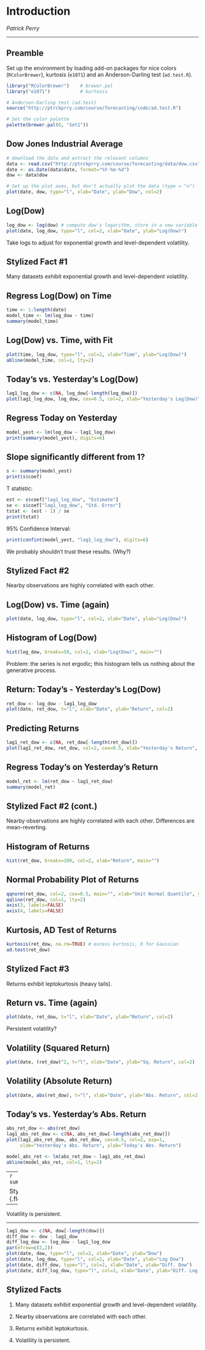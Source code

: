 
Introduction
============
*Patrick Perry*

---

Preamble
--------

Set up the environment by loading add-on packages for nice colors
(`RColorBrewer`), kurtosis (`e1071`) and an Anderson-Darling test
(`ad.test.R`).

```r
library("RColorBrewer")    # brewer.pal
library("e1071")           # kurtosis

# Anderson-Darling test (ad.test)
source("http://ptrckprry.com/course/forecasting/code/ad.test.R")

# Set the color palette
palette(brewer.pal(6, "Set1"))
```

Dow Jones Industrial Average
----------------------------

```r
# download the data and extract the relevant columns
data <- read.csv("http://ptrckprry.com/course/forecasting/data/dow.csv")
date <- as.Date(data$date, format="%Y-%m-%d")
dow <- data$dow
```

```r
# Set up the plot axes, but don't actually plot the data (type = "n")
plot(date, dow, type="l", xlab="Date", ylab="Dow", col=2)
```


Log(Dow)
--------

```r
log_dow <- log(dow) # compute dow's logarithm, store in a new variable
plot(date, log_dow, type="l", col=2, xlab="Date", ylab="Log(Dow)")
```

Take logs to adjust for exponential growth and level-dependent volatility.


Stylized Fact #1
----------------

Many datasets exhibit exponential growth and level-dependent volatility.


Regress Log(Dow) on Time
------------------------

```r
time <- 1:length(date)
model_time <- lm(log_dow ~ time)
summary(model_time)
```


Log(Dow) vs. Time, with Fit
---------------------------

```r
plot(time, log_dow, type="l", col=2, xlab="Time", ylab="Log(Dow)")
abline(model_time, col=1, lty=2)
```


Today's vs. Yesterday's Log(Dow)
--------------------------------

```r
lag1_log_dow <- c(NA, log_dow[-length(log_dow)])
plot(lag1_log_dow, log_dow, cex=0.5, col=2, xlab="Yesterday's Log(Dow)", ylab="Today's Log(Dow)", asp=1)
```

Regress Today on Yesterday
--------------------------

```r
model_yest <- lm(log_dow ~ lag1_log_dow)
print(summary(model_yest), digits=6)
```


Slope significantly different from 1?
-------------------------------------

```r
s <- summary(model_yest)
print(s$coef)
```

T statistic:
```r
est <- s$coef["lag1_log_dow", "Estimate"]
se <- s$coef["lag1_log_dow", "Std. Error"]
tstat <- (est - 1) / se
print(tstat)
```

95% Confidence Interval:
```r
print(confint(model_yest, "lag1_log_dow"), digits=6)
```
  
We probably shouldn't trust these results.  (Why?)


Stylized Fact #2
----------------

Nearby observations are highly correlated with each other.



Log(Dow) vs. Time (again)
-------------------------

```r
plot(date, log_dow, type="l", col=2, xlab="Date", ylab="Log(Dow)")
```


Histogram of Log(Dow)
---------------------

```r
hist(log_dow, breaks=50, col=2, xlab="Log(Dow)", main="")
```

Problem: the series is not ergodic; this histogram tells us nothing about the
generative process.




Return: Today's - Yesterday's Log(Dow)
--------------------------------------

```r
ret_dow <- log_dow - lag1_log_dow
plot(date, ret_dow, t="l", xlab="Date", ylab="Return", col=2)
```


Predicting Returns
------------------

```r
lag1_ret_dow <- c(NA, ret_dow[-length(ret_dow)])
plot(lag1_ret_dow, ret_dow, col=2, cex=0.5, xlab="Yesterday's Return", ylab="Today's Return", asp=1)
```


Regress Today's on Yesterday's Return
-------------------------------------

```r
model_ret <- lm(ret_dow ~ lag1_ret_dow)
summary(model_ret)
```



Stylized Fact #2 (cont.)
------------------------

Nearby observations are highly correlated with each other.  Differences are
mean-reverting.



Histogram of Returns
--------------------
```r
hist(ret_dow, breaks=100, col=2, xlab="Return", main="")
```


Normal Probability Plot of Returns
----------------------------------

```r
qqnorm(ret_dow, col=2, cex=0.5, main="", xlab="Unit Normal Quantile", ylab="Return")
qqline(ret_dow, col=1, lty=2)
axis(3, labels=FALSE)
axis(4, labels=FALSE)
```


Kurtosis, AD Test of Returns
----------------------------

```r
kurtosis(ret_dow, na.rm=TRUE) # excess kurtosis, 0 for Gaussian
ad.test(ret_dow)
```


Stylized Fact #3
----------------

Returns exhibit leptokurtosis (heavy tails).


Return vs. Time (again)
-----------------------

```r
plot(date, ret_dow, t="l", xlab="Date", ylab="Return", col=2)
```

Persistent volatility?

Volatility (Squared Return)
---------------------------
```r
plot(date, (ret_dow)^2, t="l", xlab="Date", ylab="Sq. Return", col=2)
```

Volatility (Absolute Return)
----------------------------
```r
plot(date, abs(ret_dow), t="l", xlab="Date", ylab="Abs. Return", col=2)
```


Today's vs. Yesterday's Abs. Return
-----------------------------------
```r
abs_ret_dow <- abs(ret_dow)
lag1_abs_ret_dow <- c(NA, abs_ret_dow[-length(abs_ret_dow)])
plot(lag1_abs_ret_dow, abs_ret_dow, cex=0.5, col=2, asp=1,
     xlab="Yesterday's Abs. Return", ylab="Today's Abs. Return")

model_abs_ret <- lm(abs_ret_dow ~ lag1_abs_ret_dow)
abline(model_abs_ret, col=1, lty=2)
```


---
```r
summary(model_abs_ret)
```


Stylized Fact #4 {.flexbox .vcenter}
----------------

Volatility is persistent.

---


```r
lag1_dow <- c(NA, dow[-length(dow)])
diff_dow <- dow - lag1_dow
diff_log_dow <- log_dow - lag1_log_dow
par(mfrow=c(2,2))
plot(date, dow, type="l", col=2, xlab="Date", ylab="Dow")
plot(date, log_dow, type="l", col=2, xlab="Date", ylab="Log Dow")
plot(date, diff_dow, type="l", col=2, xlab="Date", ylab="Diff. Dow")
plot(date, diff_log_dow, type="l", col=2, xlab="Date", ylab="Diff. Log Dow")
```


Stylized Facts
--------------

1. Many datasets exhibit exponential growth and level-dependent volatility.

2. Nearby observations are correlated with each other.

3. Returns exhibit leptokurtosis.

4. Volatility is persistent.



